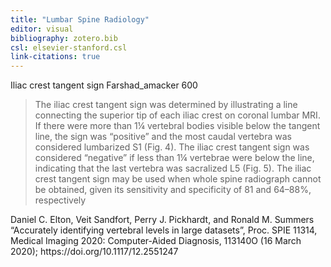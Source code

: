 ```yaml
---
title: "Lumbar Spine Radiology"
editor: visual
bibliography: zotero.bib
csl: elsevier-stanford.csl
link-citations: true
---
```


Iliac crest tangent sign Farshad_amacker 600

> The iliac crest tangent sign was determined by illustrating a line connecting the superior tip of each iliac crest on coronal lumbar MRI. If there were more than 1¼ vertebral bodies visible below the tangent line, the sign was “positive” and the most caudal vertebra was considered lumbarized S1 (Fig. 4). The iliac crest tangent sign was considered “negative” if less than 1¼ vertebrae were below the line, indicating that the last vertebra was sacralized L5 (Fig. 5). The iliac crest tangent sign may be used when whole spine radiograph cannot be obtained, given its sensitivity and specificity of 81 and 64–88%, respectively

Daniel C. Elton, Veit Sandfort, Perry J. Pickhardt, and Ronald M. Summers "Accurately identifying vertebral levels in large datasets", Proc. SPIE 11314, Medical Imaging 2020: Computer-Aided Diagnosis, 113140O (16 March 2020); https://doi.org/10.1117/12.2551247
